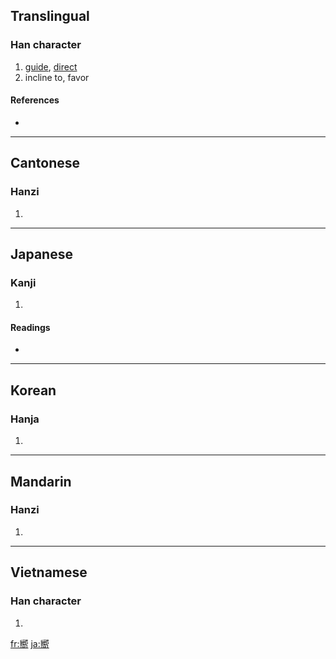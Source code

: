 ==Translingual==

===Han character===
{{Han char|rn=30|rad=口|as=16|sn=19|four=2722<sub>7</sub>|canj=女中竹月口 (VLHBR)}}

# [[guide]], [[direct]]
# incline to, favor

====References====
* {{Han ref|kx=0213.380|dkj=04565|dj=0436.170|hdz=10698.080|uh=56AE|ud=22190|bh=C251|bd=49745}}

----

==Cantonese==

===Hanzi===
{{yue-hanzi|jyut=|y=heung3}}

# {{defn|Cantonese}}

----

==Japanese==

===Kanji===
{{ja-kanji|grade=|rs=口16}}

# {{defn|Japanese}}

====Readings====
* {{ja-readings|on=[[こう]] (kō), [[きょう]] (kyō)|kun=[[むかう]] (mukau), [[さきに]] (sakini)}}

----

==Korean==

===Hanja===
{{ko-hanja|hangeul=향|rv=hyang|mr=hyang}}

# {{defn|Korean}}

----

==Mandarin==

===Hanzi===
{{cmn-hanzi|pin=[[xiàng]] ([[xiang4]])|wg=hsiang<sup>4</sup>}}

# {{defn|Mandarin}}

----

==Vietnamese==

===Han character===
{{vi-hantu|[[hưởng]], [[hướng]]}}

# {{defn|Vietnamese}}

[[fr:嚮]]
[[ja:嚮]]